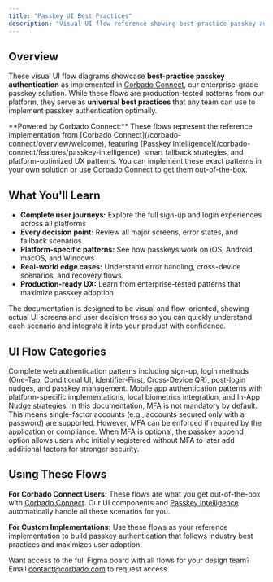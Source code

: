 ```yaml
---
title: "Passkey UI Best Practices"
description: "Visual UI flow reference showing best-practice passkey authentication implementations. Based on Corbado Connect's enterprise-grade solution, these flows demonstrate optimal user journeys across web and native platforms."
---
```


## Overview

These visual UI flow diagrams showcase **best-practice passkey authentication** as implemented in [Corbado Connect](/corbado-connect/overview/welcome), our enterprise-grade passkey solution. While these flows are production-tested patterns from our platform, they serve as **universal best practices** that any team can use to implement passkey authentication optimally.

<Info>
    **Powered by Corbado Connect:** These flows represent the reference implementation from [Corbado Connect](/corbado-connect/overview/welcome), featuring [Passkey Intelligence](/corbado-connect/features/passkey-intelligence), smart fallback strategies, and platform-optimized UX patterns. You can implement these exact patterns in your own solution or use Corbado Connect to get them out-of-the-box.
</Info>

## What You'll Learn

-   **Complete user journeys:** Explore the full sign-up and login experiences across all platforms
-   **Every decision point:** Review all major screens, error states, and fallback scenarios  
-   **Platform-specific patterns:** See how passkeys work on iOS, Android, macOS, and Windows
-   **Real-world edge cases:** Understand error handling, cross-device scenarios, and recovery flows
-   **Production-ready UX:** Learn from enterprise-tested patterns that maximize passkey adoption

The documentation is designed to be visual and flow-oriented, showing actual UI screens and user decision trees so you can quickly understand each scenario and integrate it into your product with confidence.

## UI Flow Categories

<CardGroup cols={2}>
<Card title="Web UI Flows" icon="globe" href="/passkey-ui-flows/web/sign-up">
    Complete web authentication patterns including sign-up, login methods (One-Tap, Conditional UI, Identifier-First, Cross-Device QR), post-login nudges, and passkey management.
</Card>

<Card title="Native App UI Flows" icon="mobile" href="/passkey-ui-flows/native/sign-up">
    Mobile app authentication patterns with platform-specific implementations, local biometrics integration, and In-App Nudge strategies.
</Card>
</CardGroup>

<Note>
    In this documentation, MFA is not mandatory by default. This means
    single-factor accounts (e.g., accounts secured only with a password) are
    supported. However, MFA can be enforced if required by the application or
    compliance. When MFA is optional, the passkey append option allows users who
    initially registered without MFA to later add additional factors for
    stronger security.
</Note>

## Using These Flows

**For Corbado Connect Users:** These flows are what you get out-of-the-box with [Corbado Connect](/corbado-connect/overview/welcome). Our UI components and [Passkey Intelligence](/corbado-connect/features/passkey-intelligence) automatically handle all these scenarios for you.

**For Custom Implementations:** Use these flows as your reference implementation to build passkey authentication that follows industry best practices and maximizes user adoption.

<Tip>
    Want access to the full Figma board with all flows for your design team? Email <a href="mailto:contact@corbado.com">contact@corbado.com</a> to request access.
</Tip>


<CognitoDemo />
